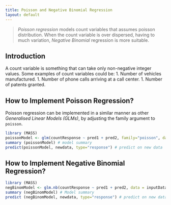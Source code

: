 ```yaml
---
title: Poisson and Negative Binomial Regression
layout: default
---
```

> _Poisson regression_ models count variables that assumes poisson distribution. When the count variable is over dispersed, having to much variation, _Negative Binomial_ regression is more suitable.

## Introduction

A count variable is something that can take only non-negative integer values. Some examples of count variables could be:
1. Number of vehicles manufactured.
1. Number of phone calls arriving at a call center.
1. Number of patents granted.

## How to Implement Poisson Regression? 

Poisson regression can be implemented in a similar manner as other _Generalised Linear Models (GLMs)_, by adjusting the family argument to `poisson`.

```r
library (MASS)
poissonModel <- glm(countResponse ~ pred1 + pred2, family="poisson", data=inputData) # poisson Model
summary (poissonModel) # model summary
predict(poissonModel, newdata, type="response") # predict on new data 
```

## How to Implement Negative Binomial Regression?

```r
library (MASS)
negBinomModel <- glm.nb(countResponse ~ pred1 + pred2, data = inputData)) # negative Binomial model
summary (negBinomModel) # Model summary
predict (negBinomModel, newdata, type="response") # predict on new data 
```
